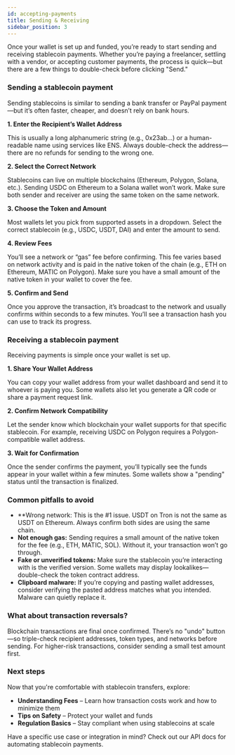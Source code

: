 ```yaml
---
id: accepting-payments
title: Sending & Receiving
sidebar_position: 3
---
```


Once your wallet is set up and funded, you’re ready to start sending and receiving stablecoin payments. Whether you’re paying a freelancer, settling with a vendor, or accepting customer payments, the process is quick—but there are a few things to double-check before clicking "Send."

### Sending a stablecoin payment

Sending stablecoins is similar to sending a bank transfer or PayPal payment—but it’s often faster, cheaper, and doesn’t rely on bank hours.

**1. Enter the Recipient’s Wallet Address**

This is usually a long alphanumeric string (e.g., 0x23ab...) or a human-readable name using services like ENS. Always double-check the address—there are no refunds for sending to the wrong one.

**2. Select the Correct Network**

Stablecoins can live on multiple blockchains (Ethereum, Polygon, Solana, etc.). Sending USDC on Ethereum to a Solana wallet won’t work. Make sure both sender and receiver are using the same token on the same network.

**3. Choose the Token and Amount**

Most wallets let you pick from supported assets in a dropdown. Select the correct stablecoin (e.g., USDC, USDT, DAI) and enter the amount to send.

**4. Review Fees**

You’ll see a network or “gas” fee before confirming. This fee varies based on network activity and is paid in the native token of the chain (e.g., ETH on Ethereum, MATIC on Polygon). Make sure you have a small amount of the native token in your wallet to cover the fee.

**5. Confirm and Send**

Once you approve the transaction, it’s broadcast to the network and usually confirms within seconds to a few minutes. You’ll see a transaction hash you can use to track its progress.

### Receiving a stablecoin payment
Receiving payments is simple once your wallet is set up.

**1. Share Your Wallet Address**

You can copy your wallet address from your wallet dashboard and send it to whoever is paying you. Some wallets also let you generate a QR code or share a payment request link.

**2. Confirm Network Compatibility**

Let the sender know which blockchain your wallet supports for that specific stablecoin. For example, receiving USDC on Polygon requires a Polygon-compatible wallet address.

**3. Wait for Confirmation**

Once the sender confirms the payment, you’ll typically see the funds appear in your wallet within a few minutes. Some wallets show a "pending" status until the transaction is finalized.

### Common pitfalls to avoid
- **Wrong network: This is the #1 issue. USDT on Tron is not the same as USDT on Ethereum. Always confirm both sides are using the same chain.
- **Not enough gas:** Sending requires a small amount of the native token for the fee (e.g., ETH, MATIC, SOL). Without it, your transaction won’t go through.
- **Fake or unverified tokens:** Make sure the stablecoin you’re interacting with is the verified version. Some wallets may display lookalikes—double-check the token contract address.
- **Clipboard malware:** If you’re copying and pasting wallet addresses, consider verifying the pasted address matches what you intended. Malware can quietly replace it.

### What about transaction reversals?
Blockchain transactions are final once confirmed. There’s no "undo" button—so triple-check recipient addresses, token types, and networks before sending. For higher-risk transactions, consider sending a small test amount first.

### Next steps
Now that you're comfortable with stablecoin transfers, explore:

- **Understanding Fees** – Learn how transaction costs work and how to minimize them
- **Tips on Safety** – Protect your wallet and funds
- **Regulation Basics** – Stay compliant when using stablecoins at scale

Have a specific use case or integration in mind? Check out our API docs for automating stablecoin payments.









